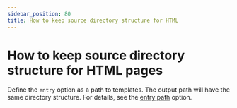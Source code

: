 ```yaml
---
sidebar_position: 80
title: How to keep source directory structure for HTML
---
```


# How to keep source directory structure for HTML pages

Define the `entry` option as a path to templates. The output path will have the same directory structure.
For details, see the [entry path](/plugin-options-entry#template-directory-reference) option.
